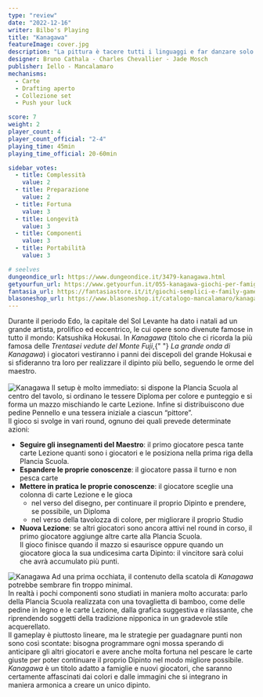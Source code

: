 ```yaml
---
type: "review"
date: "2022-12-16"
writer: Bilbo's Playing
title: "Kanagawa"
featureImage: cover.jpg
description: "La pittura è tacere tutti i linguaggi e far danzare solo la vista"
designer: Bruno Cathala - Charles Chevallier - Jade Mosch
publisher: Iello - Mancalamaro
mechanisms:
  - Carte
  - Drafting aperto
  - Collezione set
  - Push your luck

score: 7
weight: 2
player_count: 4
player_count_official: "2-4"
playing_time: 45min
playing_time_official: 20-60min

sidebar_votes:
  - title: Complessità
    value: 2
  - title: Preparazione
    value: 2
  - title: Fortuna
    value: 3
  - title: Longevità
    value: 3
  - title: Componenti
    value: 3
  - title: Portabilità
    value: 3

# seelves
dungeondice_url: https://www.dungeondice.it/3479-kanagawa.html
getyourfun_url: https://www.getyourfun.it/055-kanagawa-giochi-per-famiglia.html
fantasia_url: https://fantasiastore.it/it/giochi-semplici-e-family-games/6709-kanagawa.html
blasoneshop_url: https://www.blasoneshop.it/catalogo-mancalamaro/kanagawa-97-4
---
```


<Setting>
  Durante il periodo Edo, la capitale del Sol Levante ha dato i natali ad un
  grande artista, prolifico ed eccentrico, le cui opere sono divenute famose in
  tutto il mondo: Katsushika Hokusai. In <em>Kanagawa </em>(titolo che ci
  ricorda la più famosa delle<em> Trentasei vedute del Monte Fuji</em>,{" "}
  <em>La grande onda di Kanagawa</em>) i giocatori vestiranno i panni dei
  discepoli del grande Hokusai e si sfideranno tra loro per realizzare il
  dipinto più bello, seguendo le orme del maestro.
  <br />
  &nbsp;
  <br />
</Setting>

<img src="./game1.jpg" alt="Kanagawa" />

<Rules>
  Il setup è molto immediato: si dispone la Plancia Scuola al centro del tavolo,
  si ordinano le tessere Diploma per colore e punteggio e si forma un mazzo
  mischiando le carte Lezione. Infine si distribuiscono due pedine Pennello e
  una tessera iniziale a ciascun “pittore”.
  <br />
  Il gioco si svolge in vari round, ognuno dei quali prevede determinate
  azioni:&nbsp;
  <br />
  <ul>
    <li>
      <strong>Seguire gli insegnamenti del Maestro</strong>: il primo giocatore
      pesca tante carte Lezione quanti sono i giocatori e le posiziona nella
      prima riga della Plancia Scuola.
    </li>
    <li>
      <strong>Espandere le proprie conoscenze</strong>: il giocatore passa il
      turno e non pesca carte&nbsp;
    </li>
    <li>
      <strong>Mettere in pratica le proprie conoscenze</strong>: il giocatore
      sceglie una colonna di carte Lezione e le gioca
      <ul>
        <li>
          nel verso del disegno, per continuare il proprio Dipinto e prendere,
          se possibile, un Diploma
        </li>
        <li>
          nel verso della tavolozza di colore, per migliorare il proprio Studio
        </li>
      </ul>
    </li>
    <li>
      <strong>Nuova Lezione</strong>: se altri giocatori sono ancora attivi nel
      round in corso, il primo giocatore aggiunge altre carte alla Plancia
      Scuola.
      <br />
      Il gioco finisce quando il mazzo si esaurisce oppure quando un giocatore
      gioca la sua undicesima carta Dipinto: il vincitore sarà colui che avrà
      accumulato più punti.
    </li>
  </ul>
</Rules>

<img src="./game2.jpg" alt="Kanagawa" />

<Feedback>
  Ad una prima occhiata, il contenuto della scatola di <em>Kanagawa </em>
  potrebbe sembrare fin troppo minimal.
  <br />
  In realtà i pochi componenti sono studiati in maniera molto accurata: parlo della
  Plancia Scuola realizzata con una tovaglietta di bamboo, come delle pedine in legno
  e le carte Lezione, dalla grafica suggestiva e rilassante, che riprendendo soggetti
  della tradizione nipponica in un gradevole stile acquerellato.
  <br />
  Il gameplay è piuttosto lineare, ma le strategie per guadagnare punti non sono
  così scontate: bisogna programmare ogni mossa sperando di anticipare gli altri
  giocatori e avere anche molta fortuna nel pescare le carte giuste per poter continuare
  il proprio Dipinto nel modo migliore possibile.
  <br />
  <em>Kanagawa </em>è un titolo adatto a famiglie e nuovi giocatori, che saranno
  certamente affascinati dai colori e dalle immagini che si integrano in maniera
  armonica a creare un unico dipinto.&nbsp;
  <br />
</Feedback>
